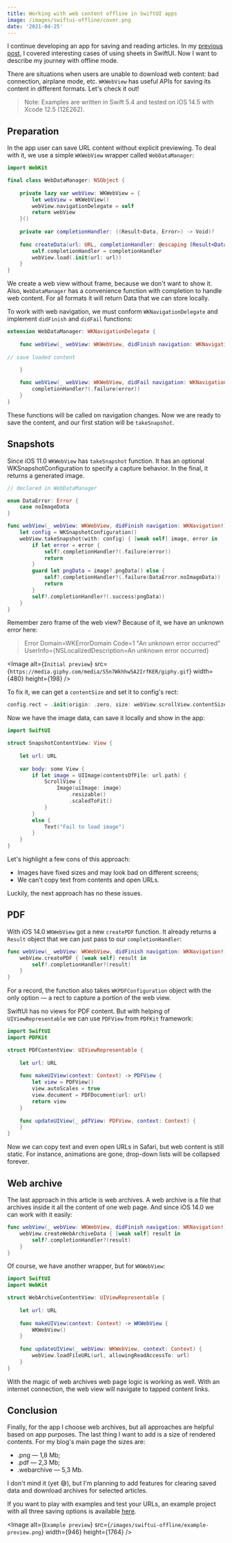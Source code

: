 ```yaml
---
title: Working with web content offline in SwiftUI apps
image: /images/swiftui-offline/cover.png
date: '2021-04-25'
---
```


I continue developing an app for saving and reading articles. In my [previous post](https://blog.artemnovichkov.com/sheet-happens), I covered interesting cases of using sheets in SwiftUI. Now I want to describe my journey with offline mode.

There are situations when users are unable to download web content: bad connection, airplane mode, etc. `WKWebView` has useful APIs for saving its content in different formats. Let's check it out!

> Note: Examples are written in Swift 5.4 and tested on iOS 14.5 with Xcode 12.5 (12E262).

## Preparation

In the app user can save URL content without explicit previewing. To deal with it, we use a simple `WKWebView` wrapper called `WebDataManager`:

```swift
import WebKit

final class WebDataManager: NSObject {
    
    private lazy var webView: WKWebView = {
        let webView = WKWebView()
        webView.navigationDelegate = self
        return webView
    }()
    
    private var completionHandler: ((Result<Data, Error>) -> Void)?
    
    func createData(url: URL, completionHandler: @escaping (Result<Data, Error>) -> Void) {
        self.completionHandler = completionHandler
        webView.load(.init(url: url))
    }
}
```

We create a web view without frame, because we don't want to show it. Also, `WebDataManager` has a convenience function with completion to handle web content. For all formats it will return Data that we can store locally.

To work with web navigation, we must conform `WKNavigationDelegate` and implement `didFinish` and `didFail` functions:

```swift
extension WebDataManager: WKNavigationDelegate {
    
    func webView(_ webView: WKWebView, didFinish navigation: WKNavigation!) {
        
// save loaded content

    }
    
    func webView(_ webView: WKWebView, didFail navigation: WKNavigation!, withError error: Error) {
        completionHandler?(.failure(error))
    }
}
```

These functions will be called on navigation changes. Now we are ready to save the content, and our first station will be `takeSnapshot`.

## Snapshots

Since iOS 11.0 `WKWebView` has `takeSnapshot` function. It has an optional WKSnapshotConfiguration to specify a capture behavior. In the final, it returns a generated image.

```swift
// declared in WebDataManager

enum DataError: Error {
    case noImageData
}

func webView(_ webView: WKWebView, didFinish navigation: WKNavigation!) {
    let config = WKSnapshotConfiguration()
    webView.takeSnapshot(with: config) { [weak self] image, error in
        if let error = error {
            self?.completionHandler?(.failure(error))
            return
        }
        guard let pngData = image?.pngData() else {
            self?.completionHandler?(.failure(DataError.noImageData))
            return
        }
        self?.completionHandler?(.success(pngData))
    }
}
```

Remember zero frame of the web view? Because of it, we have an unknown error here:

> Error Domain=WKErrorDomain Code=1 "An unknown error occurred" UserInfo={NSLocalizedDescription=An unknown error occurred}

<Image
  alt={`Initial preview`}
  src={`https://media.giphy.com/media/S5n7Wkhhw5A2IrfKER/giphy.gif`}
  width={480}
  height={198}
/>

To fix it, we can get a `contentSize` and set it to config's rect:

```swift
config.rect = .init(origin: .zero, size: webView.scrollView.contentSize)
```

Now we have the image data, can save it locally and show in the app:

```swift
import SwiftUI

struct SnapshotContentView: View {
    
    let url: URL
    
    var body: some View {
        if let image = UIImage(contentsOfFile: url.path) {
            ScrollView {
                Image(uiImage: image)
                    .resizable()
                    .scaledToFit()
            }
        }
        else {
            Text("Fail to load image")
        }
    }
}
```

Let's highlight a few cons of this approach:

- Images have fixed sizes and may look bad on different screens;
- We can't copy text from contents and open URLs.

Luckily, the next approach has no these issues.

## PDF

With iOS 14.0 `WKWebView` got a new `createPDF` function. It already returns a `Result` object that we can just pass to our `completionHandler`:

```swift
func webView(_ webView: WKWebView, didFinish navigation: WKNavigation!) {
    webView.createPDF { [weak self] result in
        self?.completionHandler?(result)
    }
}
```

For a record, the function also takes `WKPDFConfiguration` object with the only option — a rect to capture a portion of the web view.

SwiftUI has no views for PDF content. But with helping of `UIViewRepresentable` we can use `PDFView` from `PDFKit` framework:

```swift
import SwiftUI
import PDFKit

struct PDFContentView: UIViewRepresentable {
    
    let url: URL
    
    func makeUIView(context: Context) -> PDFView {
        let view = PDFView()
        view.autoScales = true
        view.document = PDFDocument(url: url)
        return view
    }
    
    func updateUIView(_ pdfView: PDFView, context: Context) {
    }
}
```

Now we can copy text and even open URLs in Safari, but web content is still static. For instance, animations are gone, drop-down lists will be collapsed forever.

## Web archive

The last approach in this article is web archives. A web archive is a file that archives inside it all the content of one web page. And since iOS 14.0 we can work with it easily:

```swift
func webView(_ webView: WKWebView, didFinish navigation: WKNavigation!) {
    webView.createWebArchiveData { [weak self] result in
        self?.completionHandler?(result)
    }
}
```

Of course, we have another wrapper, but for `WKWebView`:

```swift
import SwiftUI
import WebKit

struct WebArchiveContentView: UIViewRepresentable {
    
    let url: URL
    
    func makeUIView(context: Context) -> WKWebView {
        WKWebView()
    }
    
    func updateUIView(_ webView: WKWebView, context: Context) {
        webView.loadFileURL(url, allowingReadAccessTo: url)
    }
}
```

With the magic of web archives web page logic is working as well. With an internet connection, the web view will navigate to tapped content links.

## Conclusion

Finally, for the app I choose web archives, but all approaches are helpful based on app purposes. The last thing I want to add is a size of rendered contents. For my blog's main page the sizes are:

- .png — 1,8 Mb;
- .pdf — 2,3 Mb;
- .webarchive — 5,3 Mb.

I don't mind it (yet 😅), but I'm planning to add features for clearing saved data and download archives for selected articles.

If you want to play with examples and test your URLs, an example project with all three saving options is available [here](https://github.com/artemnovichkov/sheet).

<Image
  alt={`Example preview`}
  src={`/images/swiftui-offline/example-preview.png`}
  width={946}
  height={1764}
/>
